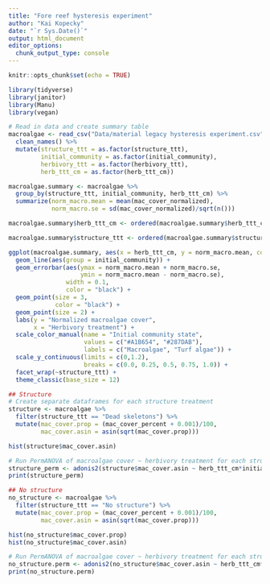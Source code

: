 ```yaml
---
title: "Fore reef hysteresis experiment"
author: "Kai Kopecky"
date: "`r Sys.Date()`"
output: html_document
editor_options: 
  chunk_output_type: console
---
```


```r
knitr::opts_chunk$set(echo = TRUE)
```

```r
library(tidyverse)
library(janitor)
library(Manu)
library(vegan)
```

```r

# Read in data and create summary table
macroalgae <- read_csv("Data/material legacy hysteresis experiment.csv") %>% 
  clean_names() %>% 
  mutate(structure_ttt = as.factor(structure_ttt),
         initial_community = as.factor(initial_community),
         herbivory_ttt = as.factor(herbivory_ttt),
         herb_ttt_cm = as.factor(herb_ttt_cm))

macroalgae.summary <- macroalgae %>%
  group_by(structure_ttt, initial_community, herb_ttt_cm) %>% 
  summarize(norm_macro.mean = mean(mac_cover_normalized),
            norm_macro.se = sd(mac_cover_normalized)/sqrt(n()))

macroalgae.summary$herb_ttt_cm <- ordered(macroalgae.summary$herb_ttt_cm, levels = c("2.5", "5", "7.5", "10", "Ambient"))

macroalgae.summary$structure_ttt <- ordered(macroalgae.summary$structure_ttt, levels = c("No structure", "Dead skeletons"))

ggplot(macroalgae.summary, aes(x = herb_ttt_cm, y = norm_macro.mean, color = initial_community)) +
  geom_line(aes(group = initial_community)) +
  geom_errorbar(aes(ymax = norm_macro.mean + norm_macro.se,
                    ymin = norm_macro.mean - norm_macro.se),
                width = 0.1,
                color = "black") +
  geom_point(size = 3,
             color = "black") +
  geom_point(size = 2) +
  labs(y = "Normalized macroalgae cover",
       x = "Herbivory treatment") +
  scale_color_manual(name = "Initial community state",
                     values = c("#A1B654", "#287DAB"),
                     labels = c("Macroalgae", "Turf algae")) +
  scale_y_continuous(limits = c(0,1.2),
                     breaks = c(0.0, 0.25, 0.5, 0.75, 1.0)) +
  facet_wrap(~structure_ttt) +
  theme_classic(base_size = 12)

```

```r

## Structure
# Create separate dataframes for each structure treatment
structure <- macroalgae %>% 
  filter(structure_ttt == "Dead skeletons") %>% 
  mutate(mac_cover.prop = (mac_cover_percent + 0.001)/100,
         mac_cover.asin = asin(sqrt(mac_cover.prop)))

hist(structure$mac_cover.asin)

# Run PermANOVA of macroalgae cover ~ herbivory treatment for each structure treatment
structure_perm <- adonis2(structure$mac_cover.asin ~ herb_ttt_cm*initial_community, data = structure)
print(structure_perm)

## No structure
no_structure <- macroalgae %>% 
  filter(structure_ttt == "No structure") %>% 
  mutate(mac_cover.prop = (mac_cover_percent + 0.001)/100,
         mac_cover.asin = asin(sqrt(mac_cover.prop)))

hist(no_structure$mac_cover.prop)
hist(no_structure$mac_cover.asin)

# Run PermANOVA of macroalgae cover ~ herbivory treatment for each structure treatment
no_structure.perm <- adonis2(no_structure$mac_cover.asin ~ herb_ttt_cm*initial_community, data = no_structure)
print(no_structure.perm)

```



